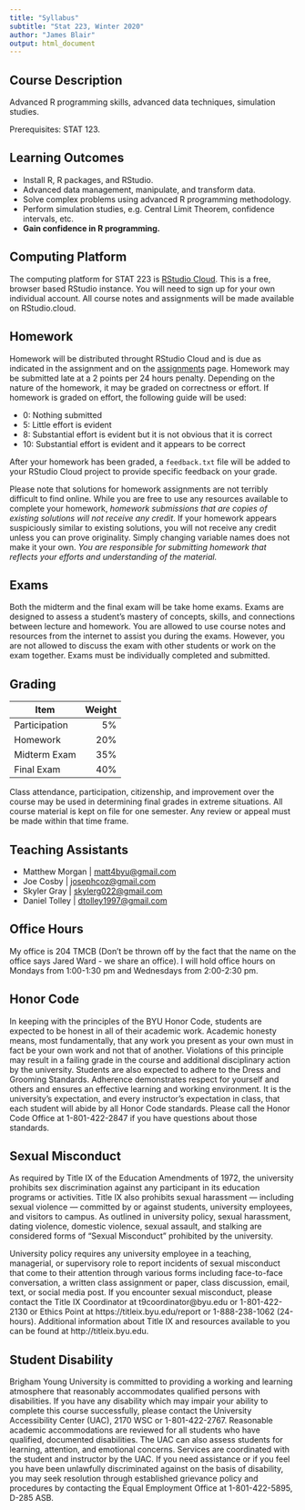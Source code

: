 ```yaml
---
title: "Syllabus"
subtitle: "Stat 223, Winter 2020"
author: "James Blair"
output: html_document
---
```


## Course Description

Advanced R programming skills, advanced data techniques, simulation studies.

Prerequisites: STAT 123.

## Learning Outcomes

+ Install R, R packages, and RStudio.
+ Advanced data management, manipulate, and transform data.
+ Solve complex problems using advanced R programming methodology.
+ Perform simulation studies, e.g. Central Limit Theorem, confidence intervals,
etc.
+ **Gain confidence in R programming.**

## Computing Platform

The computing platform for STAT 223 is [RStudio Cloud](https://rstudio.cloud/).
This is a free, browser based RStudio instance. You will need to sign up for
your own individual account. All course notes and assignments will be made
available on RStudio.cloud.

## Homework

Homework will be distributed throught RStudio Cloud and is due as indicated in
the assignment and on the [assignments](assignments.html) page. Homework may be
submitted late at a 2 points per 24 hours penalty. Depending on the nature of
the homework, it may be graded on correctness or effort. If homework is graded
on effort, the following guide will be used:

+ 0:  Nothing submitted
+ 5:  Little effort is evident
+ 8:  Substantial effort is evident but it is not obvious that it is correct
+ 10: Substantial effort is evident and it appears to be correct

After your homework has been graded, a `feedback.txt` file will be added to
your RStudio Cloud project to provide specific feedback on your grade.

Please note that solutions for homework assignments are not terribly difficult
to find online. While you are free to use any resources available to complete
your homework, *homework submissions that are copies of existing solutions will
not receive any credit*. If your homework appears suspiciously similar to
existing solutions, you will not receive any credit unless you can prove
originality. Simply changing variable names does not make it your own. *You are
responsible for submitting homework that reflects your efforts and understanding
of the material.*


## Exams

Both the midterm and the final exam will be take home exams. Exams are designed
to assess a student's mastery of concepts, skills, and connections between
lecture and homework. You are allowed to use course notes and resources from the
internet to assist you during the exams. However, you are not allowed to discuss
the exam with other students or work on the exam together. Exams must be
individually completed and submitted.


## Grading

Item               | Weight
-------------------|------:
Participation      |     5%
Homework           |    20%
Midterm Exam       |    35%
Final Exam         |    40%

Class attendance, participation, citizenship, and improvement over the course
may be used in determining final grades in extreme situations.  All course
material is kept on file for one semester.  Any review or appeal must be made
within that time frame. 

## Teaching Assistants

* Matthew Morgan | [matt4byu@gmail.com](mailto:matt4byu@gmail.com)
* Joe Cosby | [josephcoz@gmail.com](mailto:josephcoz@gmail.com)
* Skyler Gray | [skylerg022@gmail.com](mailto:skylerg022@gmail.com)
* Daniel Tolley | [dtolley1997@gmail.com](mailto:dtolley1997@gmail.com)

## Office Hours

My office is 204 TMCB (Don't be thrown off by the fact that the name on the
office says Jared Ward - we share an office). I will hold office hours on
Mondays from 1:00-1:30 pm and Wednesdays from 2:00-2:30 pm.

## Honor Code

In keeping with the principles of the BYU Honor Code, students are expected to
be honest in all of their academic work. Academic honesty means, most
fundamentally, that any work you present as your own must in fact be your own 
work and not that of another. Violations of this principle may result in a
failing grade in the course and additional disciplinary action by the 
university. Students are also expected to adhere to the Dress and Grooming
Standards. Adherence demonstrates respect for yourself and others and ensures
an effective learning and working environment. It is the university's
expectation, and every instructor's expectation in class, that each student
will abide by all Honor Code standards. Please call the Honor Code Office at
1-801-422-2847 if you have questions about those standards.

## Sexual Misconduct

As required by Title IX of the Education Amendments of 1972, the university
prohibits sex discrimination against any participant in its education programs
or activities. Title IX also prohibits sexual harassment --- including sexual
violence --- committed by or against students, university employees, and 
visitors to campus. As outlined in university policy, sexual harassment, dating
violence, domestic violence, sexual assault, and stalking are considered forms
of "Sexual Misconduct" prohibited by the university.

University policy requires any university employee in a teaching, managerial,
or supervisory role to report incidents of sexual misconduct that come to their
attention through various forms including face-to-face conversation, a written
class assignment or paper, class discussion, email, text, or social media post.
If you encounter sexual misconduct, please contact the Title IX Coordinator at
t9coordinator&#64;byu.edu or 1-801-422-2130 or Ethics Point at
https://titleix.byu.edu/report or 1-888-238-1062 (24-hours). Additional
information about Title IX and resources available to you can be found at
http://titleix.byu.edu.

## Student Disability

Brigham Young University is committed to providing a working and learning
atmosphere that reasonably accommodates qualified persons with disabilities. If
you have any disability which may impair your ability to complete this course
successfully, please contact the University Accessibility Center (UAC), 2170
WSC or 1-801-422-2767. Reasonable academic accommodations are reviewed for all 
students who have qualified, documented disabilities. The UAC can also assess
students for learning, attention, and emotional concerns. Services are 
coordinated with the student and instructor by the UAC. If you need assistance
or if you feel you have been unlawfully discriminated against on the basis of
disability, you may seek resolution through established grievance policy and 
procedures by contacting the Equal Employment Office at 1-801-422-5895, D-285
ASB.